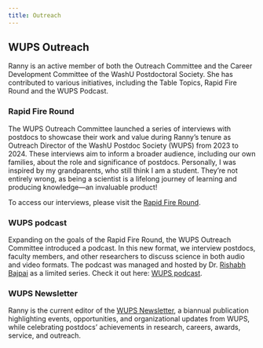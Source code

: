 ```yaml
---
title: Outreach
---
```


## WUPS Outreach

Ranny is an active member of both the Outreach Committee and the Career Development Committee of the WashU Postdoctoral Society. She has contributed to various initiatives, including the Table Topics, Rapid Fire Round and the WUPS Podcast.

### Rapid Fire Round

The WUPS Outreach Committee launched a series of interviews with postdocs to showcase their work and value during Ranny's tenure as Outreach Director of the WashU Postdoc Society (WUPS) from 2023 to 2024. These interviews aim to inform a broader audience, including our own families, about the role and significance of postdocs. Personally, I was inspired by my grandparents, who still think I am a student. They're not entirely wrong, as being a scientist is a lifelong journey of learning and producing knowledge—an invaluable product!

To access our interviews, please visit the [Rapid Fire Round](https://sites.wustl.edu/wupostdocsociety/who-are-we/rapid-fire-round-with-a-postdoc-2-2-2/).

### WUPS podcast

Expanding on the goals of the Rapid Fire Round, the WUPS Outreach Committee introduced a podcast. In this new format, we interview postdocs, faculty members, and other researchers to discuss science in both audio and video formats. The podcast was managed and hosted by Dr. [Rishabh Bajpai](https://www.rishabh-bajpai.com/) as a limited series. Check it out here: [WUPS podcast](https://open.spotify.com/episode/1Raf4dgjNCUqLYjIOeo9wT?si=659b74a575e0477d).

### **WUPS Newsletter**

Ranny is the current editor of the [WUPS Newsletter](https://sites.wustl.edu/wupostdocsociety/committees/outreach/newsletter/), a biannual publication highlighting events, opportunities, and organizational updates from WUPS, while celebrating postdocs’ achievements in research, careers, awards, service, and outreach.
